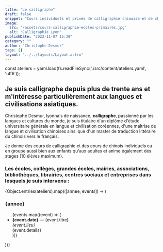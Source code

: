 ```yaml
---
title: "Le calligraphe"
draft: false
snippet: "Cours individuels et privés de calligraphie chinoise et de chinois."
image:
  src: "/assets/cours-calligraphie-ecoles-primaires.jpg"
  alt: "Calligraphie Lyon"
publishDate: "2022-11-07 15:39"
category: ""
author: "Christophe Desmur"
tags: []
layout: "../../layouts/Layout.astro"
---
```



const ateliers = yaml.load(fs.readFileSync('./src/content/ateliers.yaml', 'utf8'));

## Je suis **calligraphe** depuis plus de trente ans et m'intéresse particulièrement aux langues et civilisations asiatiques.

Christophe Desmur, lyonnais de naissance, **calligraphe**, passionné par les langues et cultures du monde, je suis titulaire d'un diplôme d'étude universitaire générale en langue et civilisation coréennes, d'une maîtrise de langue et civilisation chinoises ainsi que d'un master de traduction littéraire du chinois vers le français.

Je donne des cours de calligraphie et des cours de chinois individuels ou en groupe aussi bien aux enfants qu'aux adultes et anime également des stages (10 élèves maximum).

### Les écoles, collèges, grandes écoles, mairies, associations, bibliothèques, librairies, centres sociaux et entreprises dans lesquels je suis intervenu :

{Object.entries(ateliers).map(([annee, events]) => (
  <section key={annee}>
    <h3>{annee}</h3>
    <ul>
      {events.map((event) => (
        <li key={event.date + event.titre}>
          <strong>{event.date}</strong> — {event.titre} <br />
          <em>{event.lieu}</em><br />
          {event.details}
        </li>
      ))}
    </ul>
  </section>
))}
